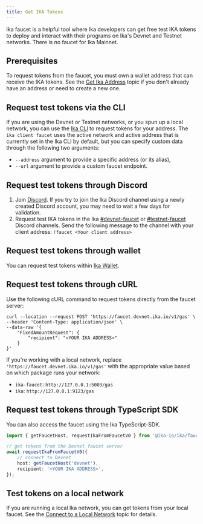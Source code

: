 ```yaml
---
title: Get IKA Tokens
---
```


Ika faucet is a helpful tool where Ika developers can get free test IKA tokens to deploy and interact with their programs on Ika's Devnet and Testnet networks. There is no faucet for Ika Mainnet.

## Prerequisites

To request tokens from the faucet, you must own a wallet address that can receive the IKA tokens. See the [Get Ika Address](./get-address.mdx) topic if you don't already have an address or need to create a new one.

## Request test tokens via the CLI

If you are using the Devnet or Testnet networks, or you spun up a local network, you can use the [Ika CLI](../../../references/cli/client.mdx) to request tokens for your address. The `ika client faucet` uses the active network and active address that is currently set in the Ika CLI by default, but you can specify custom data through the following two arguments:

- `--address` argument to provide a specific address (or its alias),
- `--url` argument to provide a custom faucet endpoint.

## Request test tokens through Discord

1. Join [Discord](https://discord.gg/ika).
   If you try to join the Ika Discord channel using a newly created Discord account, you may need to wait a few days for validation.
1. Request test IKA tokens in the Ika [#devnet-faucet](https://discord.com/channels/916379725201563759/971488439931392130) or [#testnet-faucet](https://discord.com/channels/916379725201563759/1037811694564560966) Discord channels. Send the following message to the channel with your client address:
   `!faucet <Your client address>`

## Request test tokens through wallet

You can request test tokens within [Ika Wallet](https://github.com/MystenLabs/mysten-app-docs/blob/main/mysten-ika-wallet.md#add-ika-tokens-to-your-ika-wallet).

## Request test tokens through cURL

Use the following cURL command to request tokens directly from the faucet server:

```
curl --location --request POST 'https://faucet.devnet.ika.io/v1/gas' \
--header 'Content-Type: application/json' \
--data-raw '{
    "FixedAmountRequest": {
        "recipient": "<YOUR IKA ADDRESS>"
    }
}'
```

If you're working with a local network, replace `'https://faucet.devnet.ika.io/v1/gas'` with the appropriate value based on which package runs your network:

- `ika-faucet`: `http://127.0.0.1:5003/gas`
- `ika`: `http://127.0.0.1:9123/gas`

## Request test tokens through TypeScript SDK

You can also access the faucet using the Ika TypeScript-SDK.

```typescript
import { getFaucetHost, requestIkaFromFaucetV0 } from '@ika-io/ika/faucet';

// get tokens from the Devnet faucet server
await requestIkaFromFaucetV0({
	// connect to Devnet
	host: getFaucetHost('devnet'),
	recipient: '<YOUR IKA ADDRESS>',
});
```

## Test tokens on a local network

If you are running a local Ika network, you can get tokens from your local faucet. See the [Connect to a Local Network](./local-network.mdx#use-the-local-faucet) topic for details.
